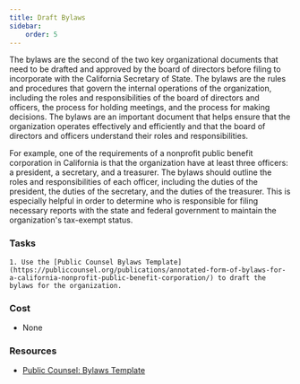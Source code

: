 ```yaml
---
title: Draft Bylaws
sidebar:
    order: 5
---
```


The bylaws are the second of the two key organizational documents that need to be drafted and approved by the board of directors before filing to incorporate 
with the California Secretary of State. The bylaws are the rules and procedures that govern the internal operations of the organization, including the roles and 
responsibilities of the board of directors and officers, the process for holding meetings, and the process for making decisions. The bylaws are an important 
document that helps ensure that the organization operates effectively and efficiently and that the board of directors and officers understand their roles and 
responsibilities.

For example, one of the requirements of a nonprofit public benefit corporation in California is that the organization have at least three officers: a president,
a secretary, and a treasurer. The bylaws should outline the roles and responsibilities of each officer, including the duties of the president, the duties of the
secretary, and the duties of the treasurer. This is especially helpful in order to determine who is responsible for filing necessary reports with the state and
federal government to maintain the organization's tax-exempt status.

### Tasks

<Steps>

    1. Use the [Public Counsel Bylaws Template](https://publiccounsel.org/publications/annotated-form-of-bylaws-for-a-california-nonprofit-public-benefit-corporation/) to draft the bylaws for the organization.

</Steps>

### Cost

- None

### Resources

- [Public Counsel: Bylaws Template](https://publiccounsel.org/publications/annotated-form-of-bylaws-for-a-california-nonprofit-public-benefit-corporation/)
